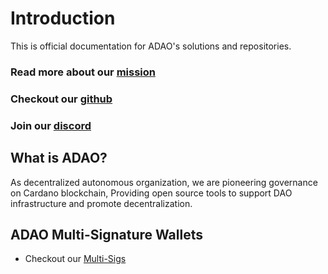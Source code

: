 # Introduction
 
This is official documentation for ADAO's solutions and repositories.

### Read more about our [mission](about)
### Checkout our [github](about)
### Join our [discord](about)

## What is ADAO?

As decentralized autonomous organization, we are pioneering governance on Cardano blockchain, Providing open source tools to support DAO infrastructure and promote decentralization.

## ADAO Multi-Signature Wallets
- Checkout our [Multi-Sigs](./adao-multisigs/about)

